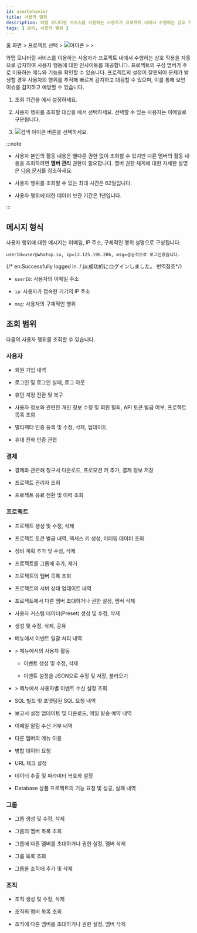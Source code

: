 ```yaml
---
id: userbehavior
title: 사용자 행위
description: 와탭 모니터링 서비스를 이용하는 사용자가 프로젝트 내에서 수행하는 상호 작용을 자동으로 감지하여 사용자 행동에 대한 인사이트를 제공합니다.
tags: [ 관리, 사용자 행위 ]
---
```


홈 화면 &gt; 프로젝트 선택 &gt; ![아이콘](/img/ic-sitemap.svg) <Cmdname sid="sitemap" className="uitext" /> &gt; <Cmdname sid="side_management" className="uitext" /> &gt;  <Cmdname sid="side_userBehavior" className="uitext" />

와탭 모니터링 서비스를 이용하는 사용자가 프로젝트 내에서 수행하는 상호 작용을 자동으로 감지하여 사용자 행동에 대한 인사이트를 제공합니다. 프로젝트의 구성 멤버가 주로 이용하는 메뉴와 기능을 확인할 수 있습니다. 프로젝트의 설정이 잘못되어 문제가 발생할 경우 사용자의 행위를 추적해 빠르게 감지하고 대응할 수 있으며, 이를 통해 보안 이슈를 감지하고 예방할 수 있습니다.

<ImgLang img='management-userbehavior.png' desc='사용자 행위' />

1. 조회 기간을 <Cmdname sid="time_selector" className="uitext" />에서 설정하세요.

1. 사용자 행위를 조회할 대상을 <Cmdname sid="account_email" className="uitext" />에서 선택하세요. 선택할 수 있는 사용자는 이메일로 구분됩니다.

1. ![검색 아이콘](/img/ico-btn-search.png) 버튼을 선택하세요.

:::note

* 사용자 본인의 활동 내용은 별다른 권한 없이 조회할 수 있지만 다른 멤버의 활동 내용을 조회하려면 **멤버 관리** 권한이 필요합니다. 멤버 권한 체계에 대한 자세한 설명은 [다음 문서](../project/project-structure#project-auth)를 참조하세요.

* 사용자 행위를 조회할 수 있는 최대 시간은 62일입니다.

* 사용자 행위에 대한 데이터 보관 기간은 1년입니다.

:::

## 메시지 형식

사용자 행위에 대한 메시지는 이메일, IP 주소, 구체적인 행위 설명으로 구성됩니다.

```text title='Example'
userId=user@whatap.io, ip=13.125.196.206, msg=성공적으로 로그인했습니다.
```

{/* en:Successfully logged in. / ja:成功的にログインしました。 번역참조*/}

* `userId`: 사용자의 이메일 주소

* `ip`: 사용자가 접속한 기기의 IP 주소

* `msg`: 사용자의 구체적인 행위


## 조회 범위

다음의 사용자 행위를 조회할 수 있습니다.

### 사용자

* 회원 가입 내역

* 로그인 및 로그인 실패, 로그 아웃

* 휴먼 계정 전환 및 복구

* 사용자 정보와 관련한 개인 정보 수정 및 회원 탈퇴, API 토큰 발급 여부, 프로젝트 목록 조회

* 멀티팩터 인증 등록 및 수정, 삭제, 업데이트

* 휴대 전화 인증 관련

### 결제

* 결제와 관련해 청구서 다운로드, 프로모션 키 추가, 결제 정보 저장

* 프로젝트 관리자 조회

* 프로젝트 유료 전환 및 이력 조회

### 프로젝트

* 프로젝트 생성 및 수정, 삭제

* 프로젝트 토큰 발급 내역, 액세스 키 생성, 미터링 데이터 조회

* 정비 계획 추가 및 수정, 삭제

* 프로젝트를 그룹에 추가, 제거

* 프로젝트의 멤버 목록 조회

* 프로젝트의 서버 상태 업데이트 내역

* 프로젝트에서 다른 멤버 초대하거나 권한 설정, 멤버 삭제

* 사용자 커스텀 데이터(Preset) 생성 및 수정, 삭제

* <Cmdname sid="flexboard" className="uitext" /> 생성 및 수정, 삭제, 공유

* <Cmdname sid="side_integratedRealtimeAlert" className="uitext" /> 메뉴에서 이벤트 일괄 처리 내역

* <Cmdname sid="side_event" className="uitext" /> &gt; <Cmdname sid="side_eventSetting" className="uitext" /> 메뉴에서의 사용자 활동

  * 이벤트 생성 및 수정, 삭제

  * 이벤트 설정을 JSON으로 수정 및 저장, 불러오기

* <Cmdname sid="side_event" className="uitext" /> &gt; <Cmdname sid="side_eventNoti" className="uitext" /> 메뉴에서 사용자별 이벤트 수신 설정 조회

* SQL 빌드 및 포맷팅된 SQL 요청 내역

* 보고서 설정 업데이트 및 다운로드, 메일 발송 예약 내역

* 이메일 알림 수신 거부 내역

* 다른 멤버의 <Cmdname sid="side_userBehavior" className="uitext" /> 메뉴 이용

* 병합 데이터 요청

* URL 체크 설정

* 데이터 추출 및 파라미터 복호화 설정

* Database 상품 프로젝트의 <Cmdname sid="session_kill" className="uitext" /> 기능 요청 및 성공, 실패 내역

### 그룹

* 그룹 생성 및 수정, 삭제

* 그룹의 멤버 목록 조회 

* 그룹에 다른 멤버를 초대하거나 권한 설정, 멤버 삭제

* 그룹 목록 조회

* 그룹을 조직에 추가 및 삭제

### 조직

* 조직 생성 및 수정, 삭제

* 조직의 멤버 목록 조회 

* 조직에 다른 멤버를 초대하거나 권한 설정, 멤버 삭제

